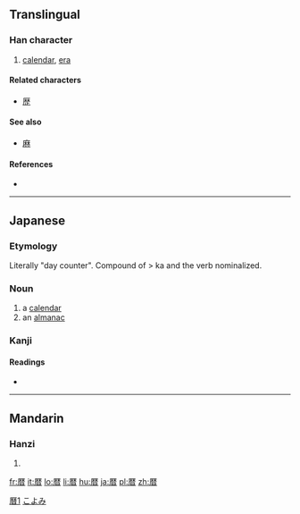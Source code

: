 {{also|曆}}
==Translingual==

[[Category:CJKV characters simplified differently in Japan and China|曆1]]

===Han character===
{{Han char|rn=72|rad=日|as=10|sn=14|four=|canj=一木木日 (MDDA)}}

# [[calendar]], [[era]]

====Related characters====
* [[歴]]

====See also====
* [[麻]]

====References====
* {{Han ref|kx=0499.061|dkj=14111|hdz=10078.011|uh=66A6|ud=26278}}

----

==Japanese==

===Etymology===

Literally "day counter". Compound of {{term|日|ka|day}} > ka and the verb {{term|読む|yom-|count}} nominalized.

===Noun===

{{ja-noun|k|hira=こよみ|rom=koyomi}}

# a [[calendar]]
# an [[almanac]]

[[Category:1000 Japanese basic words|こよみ]]

===Kanji===
{{ja-kanji|grade=c|rs=日10}}

====Readings====
* {{ja-readings|on=|kun=[[れき]] (reki)}}

----

==Mandarin==

===Hanzi===
{{cmn-hanzi|pin=[[lì]] ([[li4]])|wg=li<sup>4</sup>}}

# {{defn|lang=cmn|sort=日10}}

[[fr:暦]]
[[it:暦]]
[[lo:暦]]
[[li:暦]]
[[hu:暦]]
[[ja:暦]]
[[pl:暦]]
[[zh:暦]]